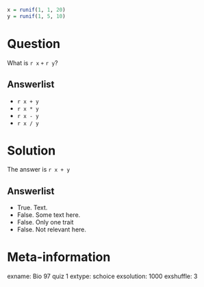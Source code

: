```r
x = runif(1, 1, 20)
y = runif(1, 5, 10)
```

Question
========

What is `r x` `+` `r y`?

Answerlist
----------

* `r x + y`
* `r x * y`
* `r x - y`
* `r x / y`

Solution
========
The answer is `r x + y`

Answerlist
----------
* True. Text.
* False. Some text here.
* False. Only one trait
* False. Not relevant here.

Meta-information
================
exname: Bio 97 quiz 1
extype: schoice
exsolution: 1000
exshuffle: 3

